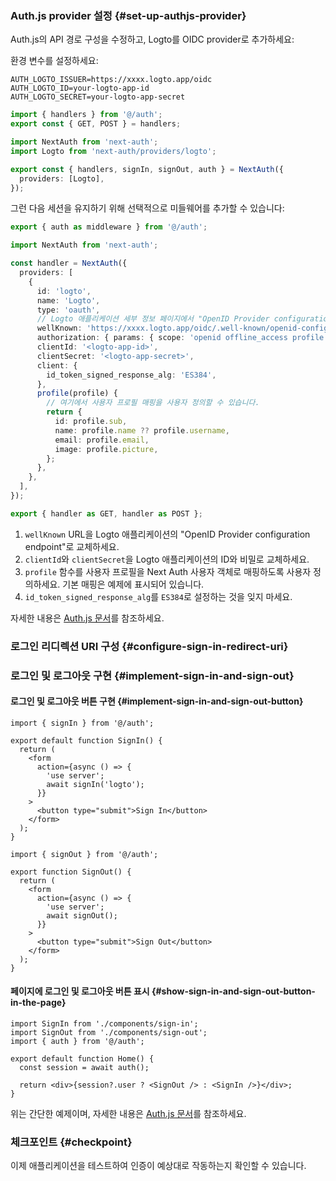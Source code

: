 

### Auth.js provider 설정 \{#set-up-authjs-provider}

<GetAppSecret />

Auth.js의 API 경로 구성을 수정하고, Logto를 OIDC provider로 추가하세요:

<Tabs>

<TabItem value="v5" label="Auth.js v5">

환경 변수를 설정하세요:

```env
AUTH_LOGTO_ISSUER=https://xxxx.logto.app/oidc
AUTH_LOGTO_ID=your-logto-app-id
AUTH_LOGTO_SECRET=your-logto-app-secret
```

```ts title="./app/api/auth/[...nextauth]/route.ts"
import { handlers } from '@/auth';
export const { GET, POST } = handlers;
```

```ts title="./auth.ts"
import NextAuth from 'next-auth';
import Logto from 'next-auth/providers/logto';

export const { handlers, signIn, signOut, auth } = NextAuth({
  providers: [Logto],
});
```

그런 다음 세션을 유지하기 위해 선택적으로 미들웨어를 추가할 수 있습니다:

```ts title="./middleware.ts"
export { auth as middleware } from '@/auth';
```

</TabItem>

<TabItem value="v4" label="Next Auth v4">

```ts title="app/api/auth/[...nextauth]/route.ts"
import NextAuth from 'next-auth';

const handler = NextAuth({
  providers: [
    {
      id: 'logto',
      name: 'Logto',
      type: 'oauth',
      // Logto 애플리케이션 세부 정보 페이지에서 "OpenID Provider configuration endpoint" 필드에서 잘 알려진 URL을 얻을 수 있습니다.
      wellKnown: 'https://xxxx.logto.app/oidc/.well-known/openid-configuration',
      authorization: { params: { scope: 'openid offline_access profile email' } },
      clientId: '<logto-app-id>',
      clientSecret: '<logto-app-secret>',
      client: {
        id_token_signed_response_alg: 'ES384',
      },
      profile(profile) {
        // 여기에서 사용자 프로필 매핑을 사용자 정의할 수 있습니다.
        return {
          id: profile.sub,
          name: profile.name ?? profile.username,
          email: profile.email,
          image: profile.picture,
        };
      },
    },
  ],
});

export { handler as GET, handler as POST };
```

1. `wellKnown` URL을 Logto 애플리케이션의 "OpenID Provider configuration endpoint"로 교체하세요.
2. `clientId`와 `clientSecret`을 Logto 애플리케이션의 ID와 비밀로 교체하세요.
3. `profile` 함수를 사용자 프로필을 Next Auth 사용자 객체로 매핑하도록 사용자 정의하세요. 기본 매핑은 예제에 표시되어 있습니다.
4. `id_token_signed_response_alg`를 `ES384`로 설정하는 것을 잊지 마세요.

</TabItem>

</Tabs>

자세한 내용은 [Auth.js 문서](https://authjs.dev/getting-started/installation)를 참조하세요.

### 로그인 리디렉션 URI 구성 \{#configure-sign-in-redirect-uri}

<SignInFlowSummary />

<AssumingUrl />

<ConfigureRedirectUri
  figureSrc="/img/assets/next-auth-redirect-uri.png"
  redirectUri="http://localhost:3000/api/auth/callback/logto"
/>

### 로그인 및 로그아웃 구현 \{#implement-sign-in-and-sign-out}

#### 로그인 및 로그아웃 버튼 구현 \{#implement-sign-in-and-sign-out-button}

```tsx title="app/components/sign-in.tsx"
import { signIn } from '@/auth';

export default function SignIn() {
  return (
    <form
      action={async () => {
        'use server';
        await signIn('logto');
      }}
    >
      <button type="submit">Sign In</button>
    </form>
  );
}
```

```tsx title="app/components/sign-out.tsx"
import { signOut } from '@/auth';

export function SignOut() {
  return (
    <form
      action={async () => {
        'use server';
        await signOut();
      }}
    >
      <button type="submit">Sign Out</button>
    </form>
  );
}
```

#### 페이지에 로그인 및 로그아웃 버튼 표시 \{#show-sign-in-and-sign-out-button-in-the-page}

```tsx title="app/page.tsx"
import SignIn from './components/sign-in';
import SignOut from './components/sign-out';
import { auth } from '@/auth';

export default function Home() {
  const session = await auth();

  return <div>{session?.user ? <SignOut /> : <SignIn />}</div>;
}
```

위는 간단한 예제이며, 자세한 내용은 [Auth.js 문서](https://authjs.dev/getting-started/session-management/login)를 참조하세요.

### 체크포인트 \{#checkpoint}

이제 애플리케이션을 테스트하여 인증이 예상대로 작동하는지 확인할 수 있습니다.
